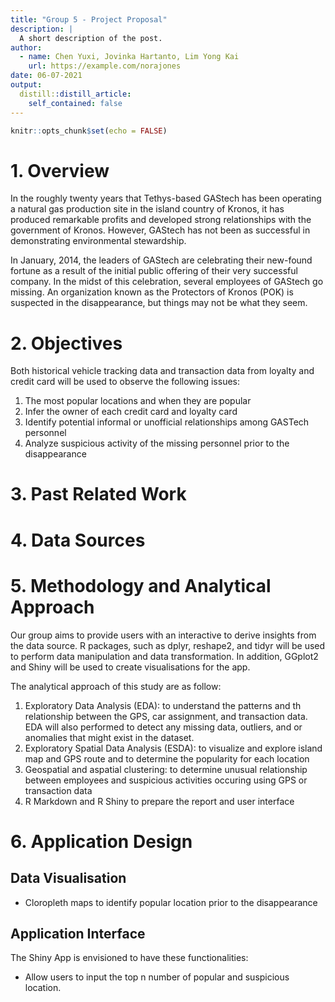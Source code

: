 ```yaml
---
title: "Group 5 - Project Proposal"
description: |
  A short description of the post.
author:
  - name: Chen Yuxi, Jovinka Hartanto, Lim Yong Kai
    url: https://example.com/norajones
date: 06-07-2021
output:
  distill::distill_article:
    self_contained: false
---
```



```r
knitr::opts_chunk$set(echo = FALSE)
```


# 1. Overview
In the roughly twenty years that Tethys-based GAStech has been operating a natural gas production site in the island country of Kronos, it has produced remarkable profits and developed strong relationships with the government of Kronos. However, GAStech has not been as successful in demonstrating environmental stewardship.

In January, 2014, the leaders of GAStech are celebrating their new-found fortune as a result of the initial public offering of their very successful company. In the midst of this celebration, several employees of GAStech go missing. An organization known as the Protectors of Kronos (POK) is suspected in the disappearance, but things may not be what they seem.

# 2. Objectives
Both historical vehicle tracking data and transaction data from loyalty and credit card will be used to observe the following issues:

1. The most popular locations and when they are popular
2. Infer the owner of each credit card and loyalty card
3. Identify potential informal or unofficial relationships among GASTech personnel
4. Analyze suspicious activity of the missing personnel prior to the disappearance


# 3. Past Related Work

# 4. Data Sources

# 5. Methodology and Analytical Approach
Our group aims to provide users with an interactive to derive insights from the data source. R packages, such as dplyr, reshape2, and tidyr will be used to perform data manipulation and data transformation. In addition, GGplot2 and Shiny will be used to create visualisations for the app.

The analytical approach of this study are as follow:

1. Exploratory Data Analysis (EDA): to understand the patterns and th relationship between the GPS, car assignment, and transaction data. EDA will also performed to detect any missing data, outliers, and  or anomalies that might exist in the dataset. 
2. Exploratory Spatial Data Analysis (ESDA): to visualize and explore island map and GPS route and to determine the popularity for each location
3. Geospatial and aspatial clustering: to determine unusual relationship between employees and suspicious activities occuring using GPS or transaction data
4. R Markdown and R Shiny to prepare the report and user interface



# 6. Application Design

## Data Visualisation
* Cloropleth maps to identify popular location prior to the disappearance

## Application Interface 
The Shiny App is envisioned to have these functionalities:

* Allow users to input the top n number of popular and suspicious location.
